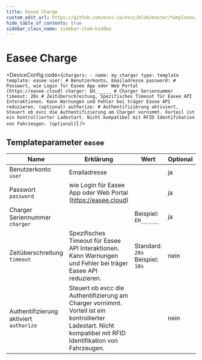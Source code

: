 ```yaml
---
title: Easee Charge
custom_edit_url: https://github.com/evcc-io/evcc/blob/master/templates/definition/charger/easee.yaml
hide_table_of_contents: true
sidebar_class_name: sidebar-item-hidden
---
```



# Easee Charge

<div className="device-detail-container">
  <div className="device-detail-content">
    <DeviceFeatures features="1p3p,rfid,sponsorship" />

<DeviceConfig code={`chargers:
    - name: my_charger
      type: template
      template: easee
      user: # Benutzerkonto, Emailadresse
      password: # Passwort, wie Login für Easee App oder Web Portal (https://easee.cloud)
      charger: EH______ # Charger Seriennummer
      timeout: 20s # Zeitüberschreitung, Spezifisches Timeout für Easee API Interaktionen. Kann Warnungen und Fehler bei träger Easee API reduzieren. (optional)
      authorize: # Authentifizierung aktiviert, Steuert ob evcc die Authentifizierung am Charger vornimmt. Vorteil ist ein kontrollierter Ladestart. Nicht kompatibel mit RFID Identifikation von Fahrzeugen. (optional)`}  />
  </div>
  <div className="device-detail-icon">
    <evcc-icon
      type="charger"
      name="easee-charge"
      size="400px"
      alt="Easee Charge"
      className="device-detail-icon-img"
    ></evcc-icon>
  </div>
</div>

## Templateparameter `easee`

| Name | Erklärung | Wert | Optional |
|-----------|-----------|------|----------|
| Benutzerkonto<br/>`user` | Emailadresse |  | ja |
| Passwort<br/>`password` | wie Login für Easee App oder Web Portal (https://easee.cloud) |  | ja |
| Charger Seriennummer<br/>`charger` |  | Beispiel: `EH______` | ja |
| Zeitüberschreitung<br/>`timeout` | Spezifisches Timeout für Easee API Interaktionen. Kann Warnungen und Fehler bei träger Easee API reduzieren. | Standard: `20s`<br/>Beispiel: `10s` | nein |
| Authentifizierung aktiviert<br/>`authorize` | Steuert ob evcc die Authentifizierung am Charger vornimmt. Vorteil ist ein kontrollierter Ladestart. Nicht kompatibel mit RFID Identifikation von Fahrzeugen. |  | nein |

<SponsorshipRequired />

